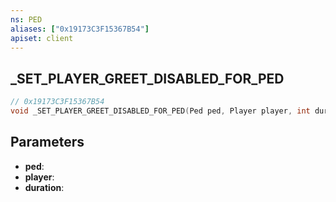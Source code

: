 ```yaml
---
ns: PED
aliases: ["0x19173C3F15367B54"]
apiset: client
---
```

## _SET_PLAYER_GREET_DISABLED_FOR_PED

```c
// 0x19173C3F15367B54
void _SET_PLAYER_GREET_DISABLED_FOR_PED(Ped ped, Player player, int duration);
```


## Parameters
* **ped**:
* **player**:
* **duration**: